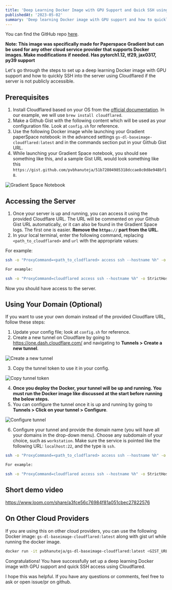 ```yaml
---
title: 'Deep Learning Docker Image with GPU Support and Quick SSH using Cloudflared'
publishedAt: '2023-05-02'
summary: 'Deep learning Docker image with GPU support and how to quickly SSH into the server using Cloudflared if the server is not publicly accessible uses github gist as config file'
---
```

You can find the GitHub repo [here](https://github.com/pvbhanuteja/gs-dl-baseimage-cloudflared).

**Note: This image was specifically made for Paperspace Gradient but can be used for any other cloud service provider that supports Docker images. Make modifications if needed. Has pytorch1.12, tf29, jax0317, py39 support**

Let's go through the steps to set up a deep learning Docker image with GPU support and how to quickly SSH into the server using Cloudflared if the server is not publicly accessible.

## Prerequisites

1. Install Cloudflared based on your OS from the [official documentation](https://developers.cloudflare.com/cloudflare-one/connections/connect-apps/install-and-setup/installation/). In our example, we will use `brew install cloudflared`.
2. Make a Github Gist with the following content which will be used as your configuration file. Look at `config.sh` for reference.
3. Use the following Docker image while launching your Gradient paperSpace notebook: in the advanced settings `gs-dl-baseimage-cloudflared:latest` and in the commands section put in your Github Gist URL.
4. While launching your Gradient Space notebook, you should see something like this, and a sample Gist URL would look something like this `https://gist.github.com/pvbhanuteja/51b72804985318dccae8c0d8e948bf18`.

![Gradient Space Notebook](https://cdn-images-1.medium.com/max/3372/0*OshQoxu9IdGTmm7z.png)


## Accessing the Server

1. Once your server is up and running, you can access it using the provided Cloudflare URL. The URL will be commented on your Github Gist URL automatically, or it can also be found in the Gradient Space logs. The first one is easier. **Remove the `https://` part from the URL.**
2. In your local terminal, enter the following command, replacing `<path_to_cloudflared>` and `url` with the appropriate values:


For example:


```bash
ssh -o "ProxyCommand=<path_to_clodflared> access ssh --hostname %h" -o StrictHostKeyChecking=no -o UserKnownHostsFile=/dev/null root@example.com

For example:

ssh -o "ProxyCommand=cloudflared access ssh --hostname %h" -o StrictHostKeyChecking=no -o UserKnownHostsFile=/dev/null root@finally-humans-faces-closed.trycloudflare.com
```



Now you should have access to the server.

## Using Your Domain (Optional)

If you want to use your own domain instead of the provided Cloudflare URL, follow these steps:

1. Update your config file; look at `config.sh` for reference.
2. Create a new tunnel on Cloudflare by going to https://one.dash.cloudflare.com/ and navigating to **Tunnels > Create a new tunnel**.

![Create a new tunnel](https://cdn-images-1.medium.com/max/2828/0*TYKZY1A8g2H4-OdG.png)

3. Copy the tunnel token to use it in your config.

![Copy tunnel token](https://cdn-images-1.medium.com/max/4000/0*U_OnOmg1Yc0OsdMw.png)

4. **Once you deploy the Docker, your tunnel will be up and running. You must run the Docker image like discussed at the start before running the below steps.**
5. You can configure the tunnel once it is up and running by going to **Tunnels > Click on your tunnel > Configure**.

![Configure tunnel](https://github.com/pvbhanuteja/gs-dl-baseimage-cloudflared/raw/main/images/configure_tunnel.png)

6. Configure your tunnel and provide the domain name (you will have all your domains in the drop-down menu). Choose any subdomain of your choice, such as `workstation`. Make sure the service is pointed like the following URL: `localhost:22`, and the type is `ssh`.



```bash
ssh -o "ProxyCommand=<path_to_clodflared> access ssh --hostname %h" -o StrictHostKeyChecking=no -o UserKnownHostsFile=/dev/null root@<YOUR_SUBDOMAIN_CREATED_ON_CLOUDFLARE>

For example:

ssh -o "ProxyCommand=cloudflared access ssh --hostname %h" -o StrictHostKeyChecking=no -o UserKnownHostsFile=/dev/null root@gs.bhanu.cyou
```

## Short demo video
https://www.loom.com/share/a3fce56c76984f81a051cbec27822576

## On Other Cloud Providers

If you are using this on other cloud providers, you can use the following Docker image: `gs-dl-baseimage-cloudflared:latest` along with gist url while running the docker image.

```bash
docker run -it pvbhanuteja/gs-dl-baseimage-cloudflared:latest <GIST_URL>
```


Congratulations! You have successfully set up a deep learning Docker image with GPU support and quick SSH access using Cloudflared.

I hope this was helpful. If you have any questions or comments, feel free to ask or open issue/pr on github.
